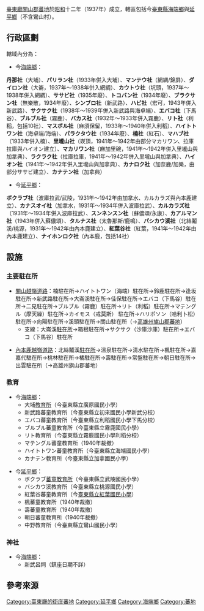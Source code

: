 {{noteTA
|1=zh-hans:庄; zh-hant:庄;
}}
[[臺東廳|臺東廳]][[關山郡|關山郡]][[蕃地|蕃地]]於[[昭和|昭和]]十二年（1937年）成立，轄區包括今[[臺東縣|臺東縣]][[海端鄉|海端鄉]]與[[延平鄉|延平鄉]]（不含鸞山村）。

==行政區劃==
轄域內分為：
*今[[海端鄉|海端鄉]]：
'''丹那社'''（大埔）、'''パリラン社'''（1933年併入大埔）、'''マンテウ社'''（網綢/錦屏）、'''ダイロン社'''（大崙，1937年～1938年併入網綢）、'''カウトウ社'''（坑頭，1937年～1938年併入網綢）、'''ササビ社'''（1935年廢）、'''トコバン社'''（1934年廢）、'''ブラクサン社'''（無樂散，1934年廢）、'''シンブロ社'''（新武路）、'''ハビ社'''（宏可，1943年併入新武路）、'''サクサク社'''（1938年～1939年併入新武路與海卓端）、'''エバコ社'''（下馬谷）、'''ブルブル社'''（霧鹿）、'''バカス社'''（1932年～1933年併入霧鹿）、'''リト社'''（利稻，包括10社）、'''マスボル社'''（麻須保留，1933年～1940年併入利稻）、'''ハイトトワン社'''（海卓端/海端）、'''パラクタウ社'''（1934年廢）、'''楠社'''（紅石）、'''マハブ社'''（1933年併入楠）、'''里壠山社'''（崁頂，1941年～1942年由部分マカリワン、拉庫拉庫與ハイオン建立）、'''マカリワン社'''（麻加里碗，1941年～1942年併入里壠山與加拿典）、'''ラクラク社'''（拉庫拉庫，1941年～1942年併入里壠山與加拿典）、'''ハイオン社'''（1941年～1942年併入里壠山與加拿典）、'''カナロク社'''（加奈鹿/加樂，由部分ササビ建立）、'''カナテン社'''（加拿典）

*今[[延平鄉|延平鄉]]：
'''ボクラブ社'''（波庫拉武/武陵，1931年～1942年由加拿水、カルカラズ與內本鹿建立）、'''カナスオイ社'''（加拿水，1931年～1934年併入波庫拉武）、'''カルカラズ社'''（1931年～1934年併入波庫拉武）、'''スンネンスン社'''（蘇儂頌/永康）、'''カアルマン社'''（1943年併入蘇儂頌）、'''タルナス社'''（太魯那斯/鹿鳴）、'''パシカウ溪社'''（北絲鬮溪/桃源，1931年～1942年由內本鹿建立）、'''紅葉谷社'''（紅葉，1941年～1942年由內本鹿建立）、'''ナイホンロク社'''（內本鹿，包括14社）

==設施==
===主要駐在所===
*[[關山越嶺古道|關山越嶺道路]]：楠駐在所→ハイトトワン（海端）駐在所→鈴鹿駐在所→逢坂駐在所→新武路駐在所→大崙溪駐在所→佳保駐在所→エバコ（下馬谷）駐在所→二見駐在所→ブルブル（霧鹿）駐在所→リト（利稻）駐在所→マテングル（摩天繰）駐在所→カイモス（戒莫斯） 駐在所→ハリポソン（哈利卜松）駐在所→向陽駐在所→溪頭駐在所→關山駐在所（→[[高雄州|高雄州]][[旗山郡|旗山郡]][[蕃地_(旗山郡)|蕃地]]）
**支線：大崙溪[[駐在所|駐在所]]→箱根駐在所→サクサク（沙庫沙庫）駐在所→エバコ（下馬谷）駐在所

*[[內本鹿越嶺古道|內本鹿越嶺道路]]：北絲鬮溪[[駐在所|駐在所]]→溫泉駐在所→清水駐在所→楓駐在所→嘉嘉代駐在所→桃林駐在所→橘駐在所→壽駐在所→常盤駐在所→朝日駐在所→出雲駐在所（→高雄州旗山郡蕃地）

===教育===
*今[[海端鄉|海端鄉]]：
**大埔[[蕃童教育所|教育所]]（今臺東縣立廣原國民小學）
**新武路蕃童教育所（今臺東縣立初來國民小學新武分校）
**エバコ蕃童教育所（今臺東縣立利稻國民小學下馬分校）
**ブルブル蕃童教育所（今臺東縣立霧鹿國民小學）
**リト教育所（今臺東縣立霧鹿國民小學利稻分校）
**マテングル蕃童教育所（1940年裁撤）
**ハイトトワン蕃童教育所（今臺東縣立海端國民小學）
**カナテン教育所（今臺東縣立加拿國民小學）

*今[[延平鄉|延平鄉]]：
**ボクラブ[[蕃童教育所|蕃童教育所]]（今臺東縣立武陵國民小學）
**バシカウ溪教育所（今臺東縣立桃源國民小學）
**紅葉谷蕃童教育所（今[[臺東縣立紅葉國民小學|臺東縣立紅葉國民小學]]）
**楓蕃童教育所（1940年裁撤）
**壽蕃童教育所（1940年裁撤）
**朝日蕃童教育所（1940年裁撤）
**中野教育所（今臺東縣立鸞山國民小學）

===神社===
*今[[海端鄉|海端鄉]]：
**新武呂祠（鎮座日期不詳）

== 參考來源 ==
{{reflist}}

{{關山郡}}
{{台東廳}}

[[Category:臺東廳的街庄蕃地|Category:臺東廳的街庄蕃地]]
[[Category:延平鄉|Category:延平鄉]]
[[Category:海端鄉|Category:海端鄉]]
[[Category:蕃地|Category:蕃地]]